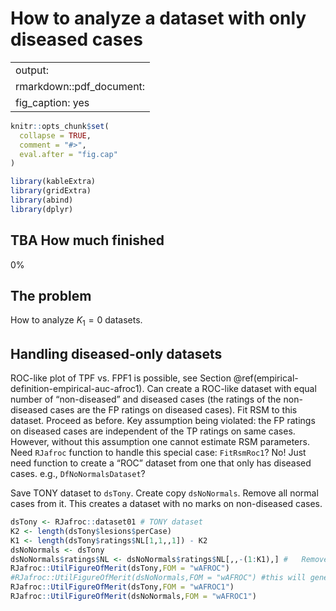 # How to analyze a dataset with only diseased cases  {#analyze-diseased-only-dataset}

---
output:
  rmarkdown::pdf_document:
    fig_caption: yes        
---

```r
knitr::opts_chunk$set(
  collapse = TRUE,
  comment = "#>",
  eval.after = "fig.cap"
)

library(kableExtra)
library(gridExtra)
library(abind)
library(dplyr)
```




## TBA How much finished {#analyze-diseased-only-dataset-how-much-finished}
0%


## The problem {#analyze-diseased-only-dataset-methods}

How to analyze $K_1 = 0$ datasets.


## Handling diseased-only datasets {#diseased-only-dataset}

ROC-like plot of TPF vs. FPF1 is possible, see Section \@ref(empirical-definition-empirical-auc-afroc1). Can create a ROC-like dataset with equal number of "non-diseased" and diseased cases (the ratings of the non-diseased cases are the FP ratings on diseased cases). Fit RSM to this dataset. Proceed as before. Key assumption being violated: the FP ratings on diseased cases are independent of the TP ratings on same cases. However, without this assumption one cannot estimate RSM parameters. Need `RJafroc` function to handle this special case: `FitRsmRoc1`? No! Just need function to create a "ROC" dataset from one that only has diseased cases. e.g., `DfNoNormalsDataset`?


Save TONY dataset to `dsTony`. Create copy `dsNoNormals`. Remove all normal cases from it. This creates a dataset with no marks on non-diseased cases.

```r
dsTony <- RJafroc::dataset01 # TONY dataset
K2 <- length(dsTony$lesions$perCase)
K1 <- length(dsTony$ratings$NL[1,1,,1]) - K2
dsNoNormals <- dsTony
dsNoNormals$ratings$NL <- dsNoNormals$ratings$NL[,,-(1:K1),] #   Remove all normal cases
RJafroc::UtilFigureOfMerit(dsTony,FOM = "wAFROC")
#RJafroc::UtilFigureOfMerit(dsNoNormals,FOM = "wAFROC") #this will generate an error
RJafroc::UtilFigureOfMerit(dsTony,FOM = "wAFROC1")
RJafroc::UtilFigureOfMerit(dsNoNormals,FOM = "wAFROC1")
```



